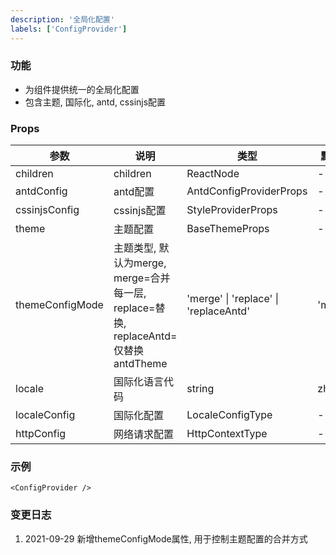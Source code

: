 ```yaml
---
description: '全局化配置'
labels: ['ConfigProvider']
---
```


### 功能

- 为组件提供统一的全局化配置
- 包含主题, 国际化, antd, cssinjs配置

### Props

| 参数 | 说明 | 类型 | 默认值 |
| --- | --- | --- | --- |
| children | children | ReactNode | - |
| antdConfig | antd配置 | AntdConfigProviderProps | - |
| cssinjsConfig | cssinjs配置 | StyleProviderProps | - |
| theme | 主题配置 | BaseThemeProps | - |
| themeConfigMode | 主题类型, 默认为merge, merge=合并每一层, replace=替换, replaceAntd=仅替换antdTheme | 'merge' &#124; 'replace' &#124; 'replaceAntd' | 'merge' |
|  locale  | 国际化语言代码   | string   |  zh-CN   |
|  localeConfig  |  国际化配置  |  LocaleConfigType  |   -  |
|  httpConfig  |  网络请求配置  |  HttpContextType  |   -  |

### 示例


```tsx live
<ConfigProvider />
```

### 变更日志

1. 2021-09-29 新增themeConfigMode属性, 用于控制主题配置的合并方式
